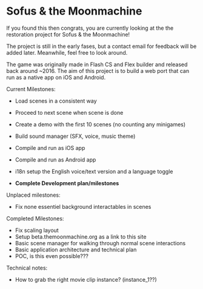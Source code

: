 
<Meta title="Readme"  />

# Sofus & the Moonmachine

If you found this then congrats, you are currently looking at the the restoration project for Sofus & the Moonmachine!

The project is still in the early fases, but a contact email for feedback will be added later.
Meanwhile, feel free to look around.

The game was originally made in Flash CS and Flex builder and released back around ~2016.
The aim of this project is to build a web port that can run as a native app on iOS and Android.

Current Milestones:
 - Load scenes in a consistent way
 - Proceed to next scene when scene is done
 - Create a demo with the first 10 scenes (no counting any minigames)
 - Build sound manager (SFX, voice, music theme)

 - Compile and run as iOS app
 - Compile and run as Android app
 - i18n setup the English voice/text version and a language toggle
 - **Complete Development plan/milestones**

Unplaced milestones:
 - Fix none essentiel background interactables in scenes

Completed Milestones:
 - Fix scaling layout
 - Setup beta.themoonmachine.org as a link to this site
 - Basic scene manager for walking through normal scene interactions
 - Basic application architecture and technical plan
 - POC, is this even possible???


Technical notes:
 - How to grab the right movie clip instance? (instance_1??)